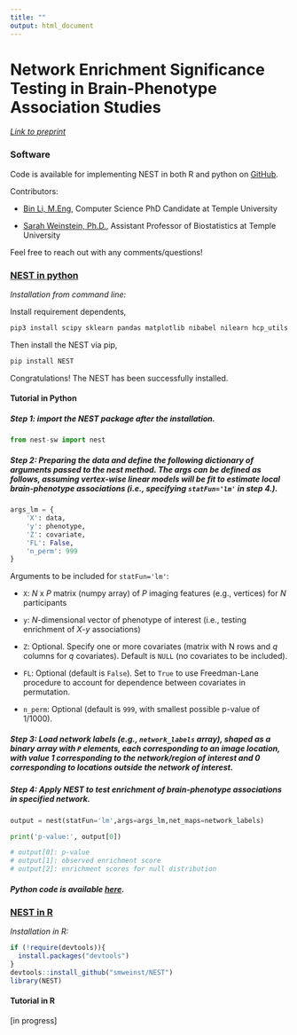 ```yaml
---
title: ""
output: html_document
---
```


<style type="text/css">
.main-container {
  max-width: 1000px;
  margin-left: auto;
  margin-right: auto;
}
</style>

# Network Enrichment Significance Testing in Brain-Phenotype Association Studies
<!-- to do: list co-authors -->

[*Link to preprint*](https://www.biorxiv.org/content/10.1101/2023.11.10.566593v1)

### Software

Code is available for implementing NEST in both R and python on [GitHub](https://github.com/smweinst/NEST).

Contributors:

- [Bin Li, M.Eng](https://www.linkedin.com/in/bin-li-9261521b3/?locale=en_US), Computer Science PhD Candidate at Temple University

- [Sarah Weinstein, Ph.D.](https://smweinst.github.io), Assistant Professor of Biostatistics at Temple University

Feel free to reach out with any comments/questions!  

### [NEST in python](https://github.com/smweinst/NEST/tree/main/Python)
*Installation from command line:*

Install requirement dependents,
```bash
pip3 install scipy sklearn pandas matplotlib nibabel nilearn hcp_utils
```
Then install the NEST via pip,

```python
pip install NEST
```

Congratulations! The NEST has been successfully installed.

#### Tutorial in Python

##### Step 1: import the NEST package after the installation.
```python
from nest-sw import nest
```

##### Step 2: Preparing the data and define the following dictionary of arguments passed to the nest method. The args can be defined as follows, assuming vertex-wise linear models will be fit to estimate local brain-phenotype associations (i.e., specifying `statFun='lm'` in step 4.).

```python
args_lm = {
    'X': data,
    'y': phenotype,
    'Z': covariate, 
    'FL': False,
    'n_perm': 999
}
```

Arguments to be included for `statFun='lm'`: 

- `X`: *N* x *P* matrix (numpy array) of *P* imaging features (e.g., vertices) for *N* participants

- `y`: *N*-dimensional vector of phenotype of interest (i.e., testing enrichment of *X*-*y* associations)

- `Z`: Optional. Specify one or more covariates (matrix with N rows and *q* columns for *q* covariates). Default is `NULL` (no covariates to be included).

- `FL`: Optional (default is `False`). Set to `True` to use Freedman-Lane procedure to account for dependence between covariates in permutation.

- `n_perm`: Optional (default is `999`, with smallest possible p-value of 1/1000).

##### Step 3: Load network labels (e.g., `network_labels` array), shaped as a binary array with `P` elements, each corresponding to an image location, with value 1 corresponding to the network/region of interest and 0 corresponding to locations outside the network of interest.

##### Step 4: Apply NEST to test enrichment of brain-phenotype associations in specified network.
```python
output = nest(statFun='lm',args=args_lm,net_maps=network_labels)

print('p-value:', output[0])

# output[0]: p-value
# output[1]: observed enrichment score
# output[2]: enrichment scores for null distribution
```

##### Python code is available [here](https://github.com/smweinst/NEST/blob/main/Python/example.ipynb).

### [NEST in R](https://github.com/smweinst/NEST/tree/main/R)
*Installation in R:*  
```r
if (!require(devtools)){
  install.packages("devtools")
}
devtools::install_github("smweinst/NEST")
library(NEST)
```

#### Tutorial in R
[in progress]
